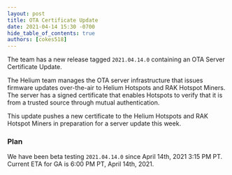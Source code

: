 ```yaml
---
layout: post
title: OTA Certificate Update
date: 2021-04-14 15:30 -0700
hide_table_of_contents: true
authors: [cokes518]
---
```


The team has a new release tagged `2021.04.14.0` containing an OTA Server Certificate Update.

<!--truncate-->

The Helium team manages the OTA server infrastructure that issues firmware updates over-the-air to
Helium Hotspots and RAK Hotspot Miners. The server has a signed certificate that enables Hotspots to
verify that it is from a trusted source through mutual authentication.

This update pushes a new certificate to the Helium Hotspots and RAK Hotspot Miners in preparation
for a server update this week.

### Plan

We have been beta testing `2021.04.14.0` since April 14th, 2021 3:15 PM PT. Current ETA for GA is
6:00 PM PT, April 14th, 2021.
